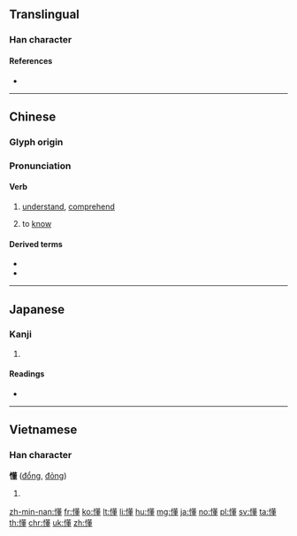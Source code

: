 ==Translingual==

===Han character===
{{Han char|rn=61|rad=心|as=13|sn=16|four=94014|canj=PTHG|ids=⿰忄董}}

====References====
* {{Han ref|kx=0405.120|dkj=11320|dj=0745.220|hdz=42353.060|uh=61C2|ud=25026|bh=C0B4|bd=49332}}

----

==Chinese==
{{zh-forms}}

===Glyph origin===
{{Han etym}}

===Pronunciation===
{{zh-pron
|m=dǒng
|c=dung2
|h=pfs=túng
|mn=qz,tw,xm,zz:tóng/tw:táng
|mn_note=tóng - literary, táng - vernacular
|w=2ton
|mc=y
|oc=y
|ma=y
|cat=v
}}

====Verb====
{{zh-verb}}

# {{lb|zh|Beginning Mandarin}} [[understand]], [[comprehend]]
#: {{zh-x|我 懂 了。|I see}}
#: {{zh-x|他 的 話 我 聽懂 了。|I understand what he said.}}
# to [[know]]
#: {{zh-x|懂 禮貌|to have good manners}}

====Derived terms====
* {{zh-l|聽懂/听懂}}
* {{zh-l|看懂}}

----

==Japanese==

===Kanji===
{{ja-kanji|grade=|rs=心13}}

# {{defn|lang=ja|sort=心13}}

====Readings====
* {{ja-readings|on=[[とう]] (tō), [[つ]] (tsu)|kun=[[みだれる]] (midareru)}}

----

==Vietnamese==

===Han character===
'''懂''' ([[đổng]], [[đỏng]])

# {{defn|lang=vi}}

[[zh-min-nan:懂]]
[[fr:懂]]
[[ko:懂]]
[[lt:懂]]
[[li:懂]]
[[hu:懂]]
[[mg:懂]]
[[ja:懂]]
[[no:懂]]
[[pl:懂]]
[[sv:懂]]
[[ta:懂]]
[[th:懂]]
[[chr:懂]]
[[uk:懂]]
[[zh:懂]]